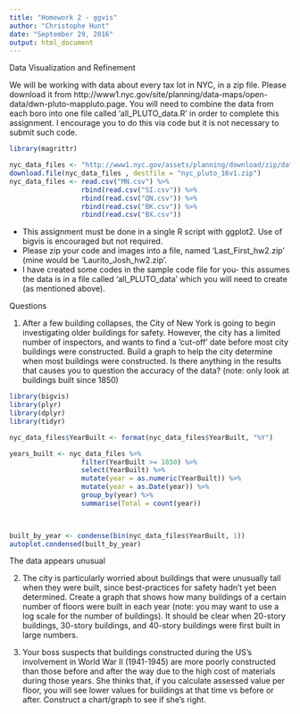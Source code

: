 ```yaml
---
title: "Homework 2 - ggvis"
author: "Christophe Hunt"
date: "September 29, 2016"
output: html_document
---
```


Data Visualization and Refinement

We will be working with data about every tax lot in NYC, in a zip file. Please download it from http://www1.nyc.gov/site/planning/data-maps/open-data/dwn-pluto-mappluto.page. You will need to combine the data from each boro into one file called 'all_PLUTO_data.R' in order to complete this assignment. I encourage you to do this via code but it is not necessary to submit such code.

```r
library(magrittr)

nyc_data_files <- "http://www1.nyc.gov/assets/planning/download/zip/data-maps/open-data/nyc_pluto_16v1.zip"
download.file(nyc_data_files , destfile = "nyc_pluto_16v1.zip")
nyc_data_files <- read.csv("MN.csv") %>%
                  rbind(read.csv("SI.csv")) %>%
                  rbind(read.csv("QN.csv")) %>%
                  rbind(read.csv("BK.csv")) %>%
                  rbind(read.csv("BX.csv"))
```


-	This assignment must be done in a single R script with ggplot2. Use of bigvis is encouraged but not required.
-	Please zip your code and images into a file, named 'Last_First_hw2.zip' (mine would be 'Laurito_Josh_hw2.zip'.
-	I have created some codes in the sample code file for you- this assumes the data is in a file called 'all_PLUTO_data' which you will need to create (as mentioned above).

Questions

1. After a few building collapses, the City of New York is going to begin investigating older buildings for safety. However, the city has a limited number of inspectors, and wants to find a 'cut-off' date before most city buildings were constructed. Build a graph to help the city determine when most buildings were constructed. Is there anything in the results that causes you to question the accuracy of the data? (note: only look at buildings built since 1850)

```r
library(bigvis)
library(plyr)
library(dplyr)
library(tidyr)

nyc_data_files$YearBuilt <- format(nyc_data_files$YearBuilt, "%Y")

years_built <- nyc_data_files %>%
                  filter(YearBuilt >= 1850) %>%
                  select(YearBuilt) %>%
                  mutate(year = as.numeric(YearBuilt)) %>% 
                  mutate(year = as.Date(year)) %>%
                  group_by(year) %>%
                  summarise(Total = count(year))

                         

built_by_year <- condense(bin(nyc_data_files$YearBuilt, 1)) 
autoplot.condensed(built_by_year)
```

The data appears unusual 

2. The city is particularly worried about buildings that were unusually tall when they were built, since best-practices for safety hadn't yet been determined. Create a graph that shows how many buildings of a certain number of floors were built in each year (note: you may want to use a log scale for the number of buildings). It should be clear when 20-story buildings, 30-story buildings, and 40-story buildings were first built in large numbers.



3. Your boss suspects that buildings constructed during the US's involvement in World War II (1941-1945) are more poorly constructed than those before and after the way due to the high cost of materials during those years. She thinks that, if you calculate assessed value per floor, you will see lower values for buildings at that time vs before or after. Construct a chart/graph to see if she's right.



```r

```


